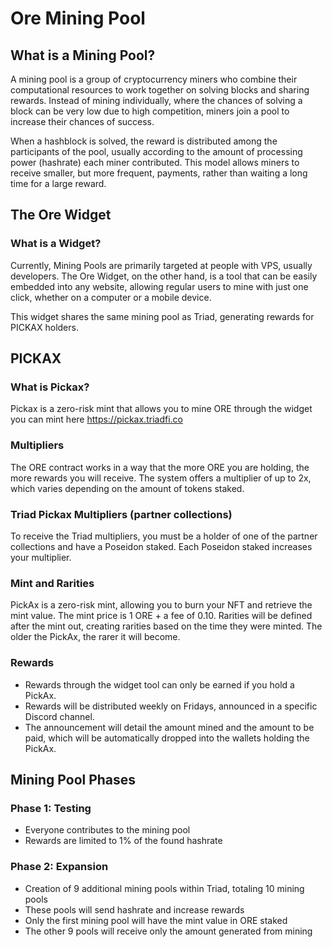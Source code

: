 

<HeroPattern />

# Ore Mining Pool

## What is a Mining Pool?

A mining pool is a group of cryptocurrency miners who combine their computational resources to work together on solving blocks and sharing rewards. Instead of mining individually, where the chances of solving a block can be very low due to high competition, miners join a pool to increase their chances of success.

When a hashblock is solved, the reward is distributed among the participants of the pool, usually according to the amount of processing power (hashrate) each miner contributed. This model allows miners to receive smaller, but more frequent, payments, rather than waiting a long time for a large reward.

## The Ore Widget

### What is a Widget?

Currently, Mining Pools are primarily targeted at people with VPS, usually developers. The Ore Widget, on the other hand, is a tool that can be easily embedded into any website, allowing regular users to mine with just one click, whether on a computer or a mobile device.

This widget shares the same mining pool as Triad, generating rewards for PICKAX holders.

## PICKAX

### What is Pickax?

Pickax is a zero-risk mint that allows you to mine ORE through the widget you can mint here https://pickax.triadfi.co

### Multipliers

The ORE contract works in a way that the more ORE you are holding, the more rewards you will receive. The system offers a multiplier of up to 2x, which varies depending on the amount of tokens staked.

### Triad Pickax Multipliers (partner collections)

To receive the Triad multipliers, you must be a holder of one of the partner collections and have a Poseidon staked. Each Poseidon staked increases your multiplier.

### Mint and Rarities

PickAx is a zero-risk mint, allowing you to burn your NFT and retrieve the mint value. The mint price is 1 ORE + a fee of 0.10. Rarities will be defined after the mint out, creating rarities based on the time they were minted. The older the PickAx, the rarer it will become.

### Rewards

- Rewards through the widget tool can only be earned if you hold a PickAx.
- Rewards will be distributed weekly on Fridays, announced in a specific Discord channel.
- The announcement will detail the amount mined and the amount to be paid, which will be automatically dropped into the wallets holding the PickAx.

## Mining Pool Phases

### Phase 1: Testing

- Everyone contributes to the mining pool
- Rewards are limited to 1% of the found hashrate

### Phase 2: Expansion

- Creation of 9 additional mining pools within Triad, totaling 10 mining pools
- These pools will send hashrate and increase rewards
- Only the first mining pool will have the mint value in ORE staked
- The other 9 pools will receive only the amount generated from mining
